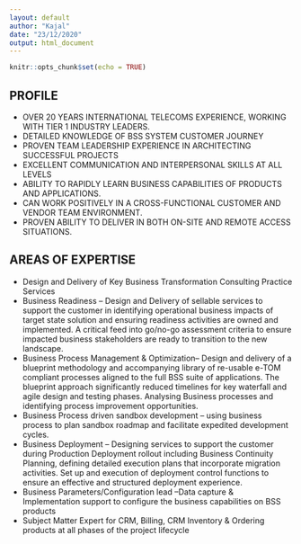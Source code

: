 ```yaml
---
layout: default
author: "Kajal"
date: "23/12/2020"
output: html_document
---
```


```r
knitr::opts_chunk$set(echo = TRUE)
```

##  **PROFILE**
 
+	OVER 20 YEARS INTERNATIONAL TELECOMS EXPERIENCE, WORKING WITH TIER 1 INDUSTRY LEADERS.
+	DETAILED KNOWLEDGE OF BSS SYSTEM CUSTOMER JOURNEY 
+	PROVEN TEAM LEADERSHIP EXPERIENCE IN ARCHITECTING SUCCESSFUL PROJECTS
+	EXCELLENT COMMUNICATION AND INTERPERSONAL SKILLS AT ALL LEVELS
+	ABILITY TO RAPIDLY LEARN BUSINESS CAPABILITIES OF PRODUCTS AND APPLICATIONS. 
+	CAN WORK POSITIVELY IN A CROSS-FUNCTIONAL  CUSTOMER AND VENDOR TEAM ENVIRONMENT. 
+	PROVEN ABILITY TO DELIVER IN BOTH ON-SITE AND REMOTE ACCESS SITUATIONS.

##  **AREAS OF EXPERTISE**
 
+	Design and Delivery of Key Business Transformation Consulting Practice Services
+	Business Readiness – Design and Delivery of sellable services to support the customer in identifying operational business impacts of target state solution and ensuring readiness activities are owned and implemented. A critical feed into go/no-go assessment criteria to ensure impacted business stakeholders are ready to transition to the new landscape.
+	Business Process Management & Optimization– Design and delivery of a blueprint methodology and accompanying library of re-usable e-TOM compliant processes aligned to the full BSS suite of applications. The blueprint approach significantly reduced timelines for key waterfall and agile design and testing phases. Analysing Business processes and identifying process improvement opportunities.
+	Business Process driven sandbox development – using business process to plan sandbox roadmap and facilitate expedited development cycles. 
+	Business Deployment – Designing services to support the customer during Production Deployment rollout including Business Continuity Planning, defining detailed execution plans that incorporate migration activities. Set up and execution of deployment control functions to ensure an effective and structured deployment experience.
+	Business Parameters/Configuration lead –Data capture & Implementation support to configure the business capabilities on BSS products
+	Subject Matter Expert for CRM, Billing, CRM Inventory & Ordering products at all phases of the project lifecycle

